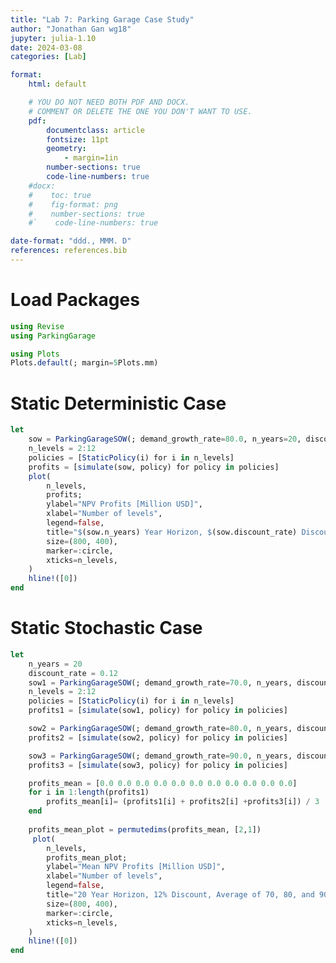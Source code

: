 ```yaml
---
title: "Lab 7: Parking Garage Case Study"
author: "Jonathan Gan wg18"
jupyter: julia-1.10
date: 2024-03-08
categories: [Lab]

format: 
    html: default

    # YOU DO NOT NEED BOTH PDF AND DOCX.
    # COMMENT OR DELETE THE ONE YOU DON'T WANT TO USE.
    pdf:
        documentclass: article
        fontsize: 11pt
        geometry:
            - margin=1in  
        number-sections: true
        code-line-numbers: true
    #docx: 
    #    toc: true
    #    fig-format: png
    #    number-sections: true
    #`    code-line-numbers: true

date-format: "ddd., MMM. D"
references: references.bib
---
```


# Load Packages
```julia
using Revise
using ParkingGarage
```
```julia
using Plots
Plots.default(; margin=5Plots.mm)
```


# Static Deterministic Case
```julia
let
    sow = ParkingGarageSOW(; demand_growth_rate=80.0, n_years=20, discount_rate=0.12)
    n_levels = 2:12
    policies = [StaticPolicy(i) for i in n_levels]
    profits = [simulate(sow, policy) for policy in policies]
    plot(
        n_levels,
        profits;
        ylabel="NPV Profits [Million USD]",
        xlabel="Number of levels",
        legend=false,
        title="$(sow.n_years) Year Horizon, $(sow.discount_rate) Discount, $(sow.demand_growth_rate) Demand Growth",
        size=(800, 400),
        marker=:circle,
        xticks=n_levels,
    )
    hline!([0])
end
```

# Static Stochastic Case
```julia
let
    n_years = 20
    discount_rate = 0.12
    sow1 = ParkingGarageSOW(; demand_growth_rate=70.0, n_years, discount_rate)
    n_levels = 2:12
    policies = [StaticPolicy(i) for i in n_levels]
    profits1 = [simulate(sow1, policy) for policy in policies]

    sow2 = ParkingGarageSOW(; demand_growth_rate=80.0, n_years, discount_rate)
    profits2 = [simulate(sow2, policy) for policy in policies]

    sow3 = ParkingGarageSOW(; demand_growth_rate=90.0, n_years, discount_rate)
    profits3 = [simulate(sow3, policy) for policy in policies]

    profits_mean = [0.0 0.0 0.0 0.0 0.0 0.0 0.0 0.0 0.0 0.0 0.0]
    for i in 1:length(profits1)
        profits_mean[i]= (profits1[i] + profits2[i] +profits3[i]) / 3
    end
    
    profits_mean_plot = permutedims(profits_mean, [2,1])
     plot(
        n_levels,
        profits_mean_plot;
        ylabel="Mean NPV Profits [Million USD]",
        xlabel="Number of levels",
        legend=false,
        title="20 Year Horizon, 12% Discount, Average of 70, 80, and 90% Demand Growth",
        size=(800, 400),
        marker=:circle,
        xticks=n_levels,
    )
    hline!([0])
end
```


      

     
